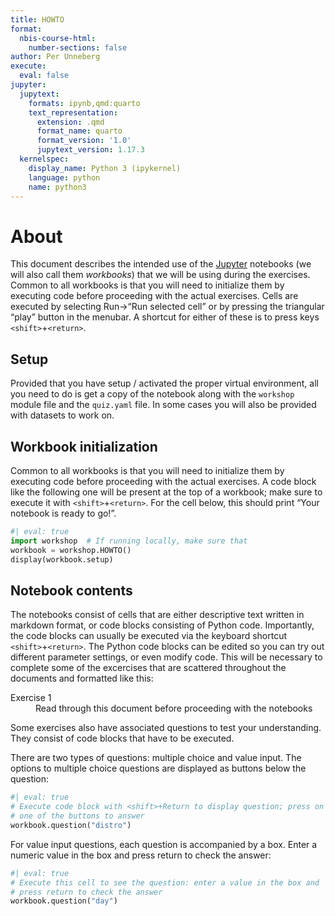 ```yaml
---
title: HOWTO
format:
  nbis-course-html:
    number-sections: false
author: Per Unneberg
execute:
  eval: false
jupyter:
  jupytext:
    formats: ipynb,qmd:quarto
    text_representation:
      extension: .qmd
      format_name: quarto
      format_version: '1.0'
      jupytext_version: 1.17.3
  kernelspec:
    display_name: Python 3 (ipykernel)
    language: python
    name: python3
---
```


# About

This document describes the intended use of the
[Jupyter](https://jupyter.org/) notebooks (we will also call them
*workbooks*) that we will be using during the exercises. Common to all
workbooks is that you will need to initialize them by executing code
before proceeding with the actual exercises. Cells are executed by
selecting Run->"Run selected cell" or by pressing the triangular
"play" button in the menubar. A shortcut for either of these is to
press keys `<shift>`+`<return>`.

## Setup

Provided that you have setup / activated the proper virtual
environment, all you need to do is get a copy of the notebook along
with the `workshop` module file and the `quiz.yaml` file. In some
cases you will also be provided with datasets to work on.

## Workbook initialization

Common to all workbooks is that you will need to initialize them by
executing code before proceeding with the actual exercises. A code
block like the following one will be present at the top of a workbook;
make sure to execute it with `<shift>`+`<return>`. For the cell below,
this should print "Your notebook is ready to go!".

```python
#| eval: true
import workshop  # If running locally, make sure that
workbook = workshop.HOWTO()
display(workbook.setup)
```

## Notebook contents

The notebooks consist of cells that are either descriptive text
written in markdown format, or code blocks consisting of Python code.
Importantly, the code blocks can usually be executed via the keyboard
shortcut `<shift>`+`<return>`. The Python code blocks can be edited so you
can try out different parameter settings, or even modify code. This
will be necessary to complete some of the excercises that are
scattered throughout the documents and formatted like this:

<dl class="exercise">
<dt>Exercise 1</dt>
<dd>Read through this document before proceeding with the notebooks</dd>
</dl>

Some exercises also have associated questions to test your
understanding. They consist of code blocks that have to be executed.

There are two types of questions: multiple choice and value input. The
options to multiple choice questions are displayed as buttons below
the question:

```python
#| eval: true
# Execute code block with <shift>+Return to display question; press on
# one of the buttons to answer
workbook.question("distro")
```

For value input questions, each question is accompanied by a box.
Enter a numeric value in the box and press return to check the answer:

```python
#| eval: true
# Execute this cell to see the question: enter a value in the box and
# press return to check the answer
workbook.question("day")
```
